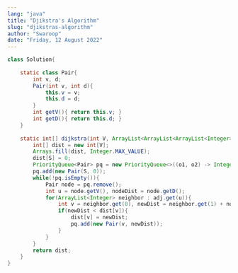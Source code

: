 ```yaml
---
lang: "java"
title: "Djikstra's Algorithm"
slug: "djikstras-algorithm"
author: "Swaroop"
date: "Friday, 12 August 2022"
---
```

```java
class Solution{
    
    static class Pair{
        int v, d;
        Pair(int v, int d){
            this.v = v;
            this.d = d;
        }
        int getV(){ return this.v; }
        int getD(){ return this.d; }
    }
    
    static int[] dijkstra(int V, ArrayList<ArrayList<ArrayList<Integer>>> adj, int S){
        int[] dist = new int[V];
        Arrays.fill(dist, Integer.MAX_VALUE);
        dist[S] = 0;
        PriorityQueue<Pair> pq = new PriorityQueue<>((o1, o2) -> Integer.compare(o1.getD(), o2.getD()));
        pq.add(new Pair(S, 0));
        while(!pq.isEmpty()){
            Pair node = pq.remove();
            int u = node.getV(), nodeDist = node.getD();
            for(ArrayList<Integer> neighbor : adj.get(u)){
                int v = neighbor.get(0), newDist = neighbor.get(1) + nodeDist;
                if(newDist < dist[v]){
                    dist[v] = newDist;
                    pq.add(new Pair(v, newDist));
                }
            }
        }
        return dist;
    }
}
```